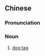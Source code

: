==Chinese==
{{zh-forms}}
{{wikipedia|lang=zh}}

===Pronunciation===
{{zh-pron
|m=gǒupái
|c=gau2 paai4-2
|cat=n
}}

===Noun===
{{zh-noun}}

# [[dog tag]]

{{zh-cat|Military}}